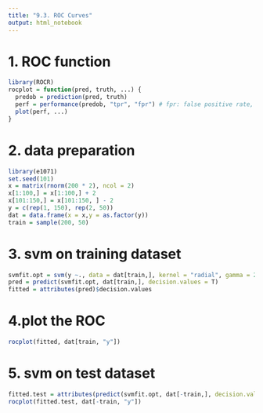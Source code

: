 ```yaml
---
title: "9.3. ROC Curves"
output: html_notebook
---
```


# 1. ROC function
```r
library(ROCR)
rocplot = function(pred, truth, ...) {
  predob = prediction(pred, truth)
  perf = performance(predob, "tpr", "fpr") # fpr: false positive rate,
  plot(perf, ...)
}
```

# 2. data preparation
```r
library(e1071)
set.seed(101)
x = matrix(rnorm(200 * 2), ncol = 2)
x[1:100,] = x[1:100,] + 2
x[101:150,] = x[101:150, ] - 2
y = c(rep(1, 150), rep(2, 50))
dat = data.frame(x = x,y = as.factor(y))
train = sample(200, 50)
```

# 3. svm on training dataset
```r
svmfit.opt = svm(y ~., data = dat[train,], kernel = "radial", gamma = 2, cost = 1, decision.values = T)
pred = predict(svmfit.opt, dat[train,], decision.values = T)
fitted = attributes(pred)$decision.values
```

# 4.plot the ROC
```r
rocplot(fitted, dat[train, "y"])
```

# 5. svm on test dataset
```r
fitted.test = attributes(predict(svmfit.opt, dat[-train,], decision.values = T))$decision.values
rocplot(fitted.test, dat[-train, "y"])
```

